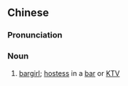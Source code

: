 {{also|坐台小姐}}
==Chinese==
{{zh-forms|s=坐台小姐|t2=坐枱小姐|t3=坐臺小姐|t4=坐台小姐|type=22}}
{{zh-wp}}

===Pronunciation===
{{zh-pron
|m=zuòtái xiǎojiě
|c=zo6 toi4 siu2 ze2
|cat=n
}}

===Noun===
{{zh-noun}}

# [[bargirl]]; [[hostess]] in a [[bar]] or [[KTV]]